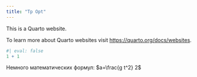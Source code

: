 ```yaml
---
title: "Tp Opt"
---
```


This is a Quarto website.

To learn more about Quarto websites visit <https://quarto.org/docs/websites>.

```r
#| eval: false
1 + 1
```

Немного математических формул: $a=\frac{g t^2} 2$
